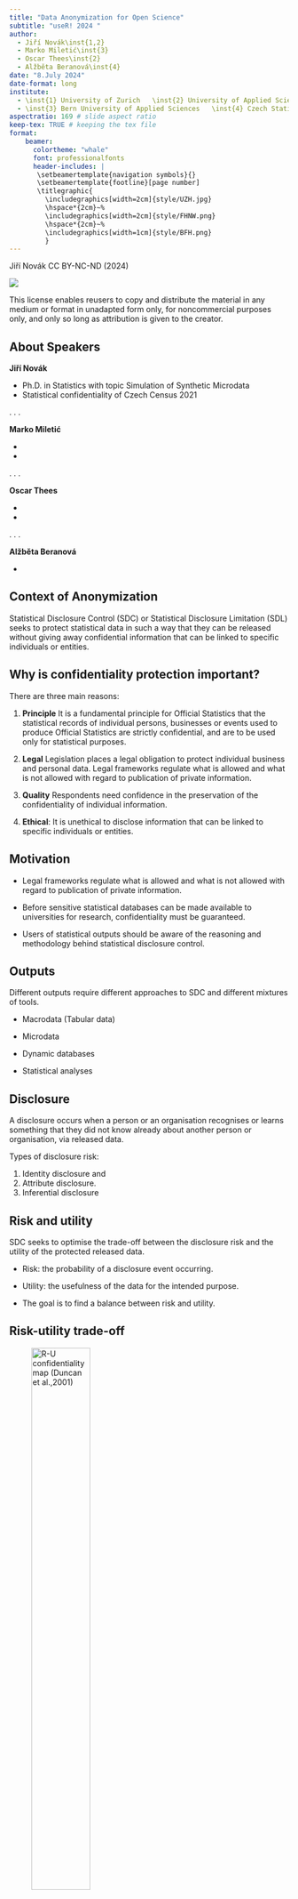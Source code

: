 ```yaml
---
title: "Data Anonymization for Open Science"
subtitle: "useR! 2024 "
author: 
  - Jiří Novák\inst{1,2}
  - Marko Miletić\inst{3}
  - Oscar Thees\inst{2}
  - Alžběta Beranová\inst{4}
date: "8.July 2024"
date-format: long
institute: 
  - \inst{1} University of Zurich   \inst{2} University of Applied Sciences Northwestern Switzerland
  - \inst{3} Bern University of Applied Sciences   \inst{4} Czech Statistical Office
aspectratio: 169 # slide aspect ratio
keep-tex: TRUE # keeping the tex file
format: 
    beamer:
      colortheme: "whale"
      font: professionalfonts
      header-includes: | 
       \setbeamertemplate{navigation symbols}{} 
       \setbeamertemplate{footline}[page number]
       \titlegraphic{
         \includegraphics[width=2cm]{style/UZH.jpg}
         \hspace*{2cm}~%
         \includegraphics[width=2cm]{style/FHNW.png}
         \hspace*{2cm}~%
         \includegraphics[width=1cm]{style/BFH.png}
         }
---
```

<!--
https://quarto.org/docs/presentations/
https://deic.uab.cat/~iblanes/beamer_gallery/
https://latex-beamer.com/tutorials/
-->
\vspace{12em}
Jiří Novák CC BY-NC-ND (2024) 

![](style/by-nc-nd.png)

This license enables reusers to copy and distribute the material in any medium or format in unadapted form only, for noncommercial purposes only, and only so long as attribution is given to the creator.

<!---------------------------------------------------------------------------->
## About Speakers

**Jiří Novák**

- Ph.D. in Statistics with topic Simulation of Synthetic Microdata
- Statistical confidentiality of Czech Census 2021

. . .

**Marko Miletić**

- \color{red}{XXX}
- \color{red}{XXX}

. . .

**Oscar Thees**

- \color{red}{XXX}
- \color{red}{XXX}

. . .

**Alžběta Beranová**

- \color{red}{XXX}

<!---------------------------------------------------------------------------->
## Context of Anonymization


Statistical Disclosure Control (SDC) or Statistical Disclosure
Limitation (SDL) seeks to protect statistical data in such a way that they can be
released without giving away confidential information that can be linked to specific
individuals or entities.

<!---------------------------------------------------------------------------->
## Why is confidentiality protection important?

There are three main reasons:

1. **Principle**
It is a fundamental principle for Official Statistics that the statistical records of individual persons, businesses or events used to produce Official Statistics are strictly confidential, and are to be used only for statistical purposes.

2. **Legal** Legislation  places a legal obligation to protect individual business and personal data. Legal frameworks regulate what is allowed and what is not allowed with regard to publication of private information.

3. **Quality** Respondents need confidence in the preservation of the confidentiality of individual information. 

4. **Ethical**: It is unethical to disclose information that can be linked to specific individuals or entities.

<!---------------------------------------------------------------------------->
## Motivation

- Legal frameworks regulate what is allowed and what is not allowed with regard to publication of private information.

- Before sensitive statistical databases can be made available to universities for research, confidentiality must be guaranteed.

- Users of statistical outputs should be aware of the reasoning and methodology behind statistical disclosure control.

<!---------------------------------------------------------------------------->
## Outputs

Different outputs require different approaches to SDC and different mixtures of tools.

- Macrodata (Tabular data)

- Microdata

- Dynamic databases

- Statistical analyses

<!---------------------------------------------------------------------------->
## Disclosure

A disclosure occurs when a person or an organisation recognises or learns something that they did not know already about another person or organisation, via released data.

Types of disclosure risk: 

(1) Identity disclosure and 
(2) Attribute disclosure.
(3) Inferential disclosure 

<!---------------------------------------------------------------------------->
##  Risk and utility

SDC seeks to optimise the trade-off between the disclosure risk and the utility of the protected released data.

- Risk: the probability of a disclosure event occurring.

- Utility: the usefulness of the data for the intended purpose.

- The goal is to find a balance between risk and utility.

<!---------------------------------------------------------------------------->
##  Risk-utility trade-off 

![R-U confidentiality map (Duncan et al.,2001)](gallery/R-U confidentiality map.png){width=50%}

<!---------------------------------------------------------------------------->
## Disclosure risk

A unit is at risk of disclosure when it cannot be confused with several other units

<!---------------------------------------------------------------------------->
## Re-identification risk 

- \color{red}{attacker scenarios and risk measures in more detail using examples}

<!---------------------------------------------------------------------------->
##  k-anonymity

A data set is said to satisfy k-anonymity for k > 1 if, for each combination of
values of quasi-identifiers (e.g. name, address, age, gender, etc.), at least k records exist in the data set sharing that combination.

<!---------------------------------------------------------------------------->
## Variables 

1.	Identifiers
2.	Quasi-identifiers or key variables
3.	Confidential outcome variables
4.	Non-confidential outcome variables

<!---------------------------------------------------------------------------->
## Disclosure control methods

1. Masking original data
   i. Non-perturbative masking.
   i. Perturbative masking.

2. Generating synthetic data 

<!---------------------------------------------------------------------------->
## Non-perturbation methods

Non-perturbative masking does not rely on distortion of the original data but on partial suppressions or reductions of detail.


| Method | Continuous data | Categorical data| 
|--------|:---------------:|:---------------:|
| Sampling  | | X | 
| Global recoding | X | X | 
| Top and bottom coding| X | X | 
| Local suppression | | X | 

: Non-perturbative methods vs. data types.

<!---------------------------------------------------------------------------->
## sdcMicro

- sdcMicro is an R package for statistical disclosure control.

-  [https://cran.r-project.org/web/packages/sdcMicro/index.html](https://cran.r-project.org/web/packages/sdcMicro/index.html)
-  [https://github.com/sdcTools/sdcMicro](https://github.com/sdcTools/sdcMicro)

<!---------------------------------------------------------------------------->
## sdcMicro

![Certain procedures in package *sdcMicro* and their relationship](gallery/sdcMicro.png){width=55%}


<!---------------------------------------------------------------------------->
## Perturbation methods
- - \color{red}{sdcMicro}

<!---------------------------------------------------------------------------->
## Synthetic methods
- \color{red}{Introduction to synthetic data}
- \Huge \color{red}{for Jiri/Oscar}

<!---------------------------------------------------------------------------->
## Synthetic methods: synthpop

- \color{red}{Generating synthetic data with synthpop}
- \Huge \color{red}{for Jiri/Oscar}

<!---------------------------------------------------------------------------->
## Synthetic methods: simPop

- \color{red}{Generating synthetic data with simPop}
- \Huge \color{red}{for Jiri/Oscar}

<!---------------------------------------------------------------------------->
## Synthetic methods: GANS

- \color{red}{Generating synthetic data with GANs}
- \Huge \color{red}{for Marco}






<!---------------------------------------------------------------------------->
<!---------------------------------------------------------------------------->
<!---------------------------------------------------------------------------->
## 

\centering 

\Huge Thank you for your attention \

![](gallery/SwissAnon.png){width=80%} 

\large Swiss Data Anonymization Competence Center

\href{https://swissanon.ch}{\color{blue}\underline{https://swissanon.ch}}

<!---------------------------------------------------------------------------->
<!---------------------------------------------------------------------------->
<!---------------------------------------------------------------------------->